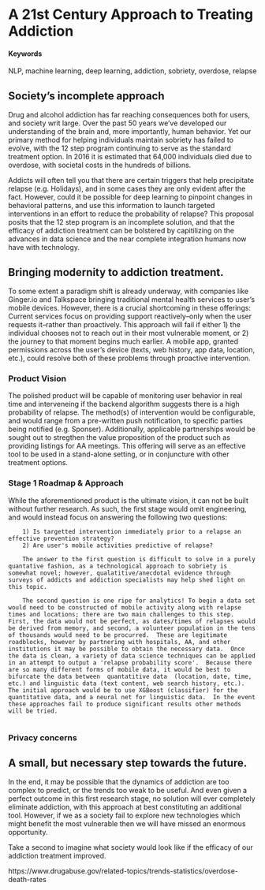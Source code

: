 # A 21st Century Approach to Treating Addiction 

#### Keywords {-}

NLP, machine learning, deep learning, addiction, sobriety, overdose, relapse

## Society's incomplete approach

Drug and alcohol addiction has far reaching consequences both for users, and society writ large.  Over the past 50 years we've developed our understanding of the brain and, more importantly, human behavior.  Yet our primary method for helping individuals maintain sobriety has failed to evolve, with the 12 step program continuing to serve as the standard treatment option.  In 2016 it is estimated that 64,000 individuals died due to overdose, with societal costs in the hundreds of billions.<source>  

Addicts will often tell you that there are certain triggers that help precipitate relapse (e.g. Holidays), and in some cases they are only evident after the fact.  However, could it be possible for deep learning to pinpoint changes in behavioral patterns, and use this information to launch targeted interventions in an effort to reduce the probability of relapse?  This proposal posits that the 12 step program is an incomplete solution, and that the efficacy of addiction treatment can be bolstered by capitilizing on the advances in data science and the near complete integration humans now have with technology.

## Bringing modernity to addiction treatment.

To some extent a paradigm shift is already underway, with companies like Ginger.io and Talkspace bringing traditional mental health services to user's mobile devices.  However, there is a crucial shortcoming in these offerings: Current services focus on providing support reactively--only when the user requests it--rather than proactively.  This approach will fail if either 1) the individual chooses not to reach out in their most vulnerable moment, or 2) the journey to that moment begins much earlier.  A mobile app, granted permissions across the user's device (texts, web history, app data, location, etc.), could resolve both of these problems through proactive intervention.

### Product Vision

The polished product will be capable of monitoring user behavior in real time and interveneing if the backend algorithm suggests there is a high probability of relapse.  The method(s) of intervention would be configurable, and would range from a pre-written push notification, to specific parties being notified (e.g. Sponser).  Additionally, applicable partnerships would be sought out to stregthen the value proposition of the product such as providing listings for AA meetings.  This offering will serve as an effective tool to be used in a stand-alone setting, or in conjuncture with other treatment options.  


### Stage 1 Roadmap & Approach

While the aforementioned product is the ultimate vision, it can not be built without further research.   As such, the first stage would omit engineering, and would instead focus on answering the following two questions: 
        
        1) Is targetted intervention immediately prior to a relapse an effective prevention strategy?
        2) Are user's mobile activities predictive of relapse?  
        
        The answer to the first question is difficult to solve in a purely quantative fashion, as a technological approach to sobriety is somewhat novel; however, qualatitive/anecdotal evidence through surveys of addicts and addiction specialists may help shed light on this topic.
        
        The second question is one ripe for analytics! To begin a data set would need to be constructed of mobile activity along with relapse times and locations; there are two main challenges to this step.  First, the data would not be perfect, as dates/times of relapses would be derived from memory, and second, a volunteer population in the tens of thousands would need to be procurred.  These are legitimate roadblocks, however by partnering with hospitals, AA, and other institutions it may be possible to obtain the necessary data.  Once the data is clean, a variety of data science techniques can be applied in an attempt to output a 'relapse probability score'.  Because there are so many different forms of mobile data, it would be best to bifurcate the data between  quantatitive data  (location, date, time, etc.) and linguistic data (text content, web search history, etc.).  The initial approach would be to use XGBoost (classifier) for the quantitative data, and a neural net for linguistic data.  In the event these approaches fail to produce significant results other methods will be tried.
        
    

### Privacy concerns



## A small, but necessary step towards the future.
In the end, it may be possible that the dynamics of addiction are too complex to predict, or the trends too weak to be useful.  And even given a perfect outcome in this first research stage, no solution will ever completely eliminate addiction, with this approach at best constituting an additional tool.  However, if we as a society fail to explore new technologies which might benefit the most vulnerable then we will have missed an enormous opportunity. 

Take a second to imagine what society would look like if the efficacy of our addiction treatment improved.  

https://www.drugabuse.gov/related-topics/trends-statistics/overdose-death-rates
